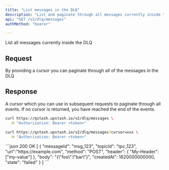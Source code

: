 ```yaml
---
title: "List messages in the DLQ"
description: "List and paginate through all messages currently inside the DLQ"
api: "GET /v2/dlq/messages"
authMethod: "bearer"

---
```


List all messages currently inside the DLQ

## Request

<ParamField query="cursor" type="string" >
By providing a cursor you can paginate through all of the messages in the DLQ
</ParamField>

## Response

<ResponseField name="cursor" type="string">
  A cursor which you can use in subsequent requests to paginate through all events.
  If no cursor is returned, you have reached the end of the events.
</ResponseField>

<ResponseField name="messages" type="Array">
  <Expandable  defaultOpen>
    <Snippet file="qstash-message-typex" />
  </Expandable>
</ResponseField>

<RequestExample>

```sh
curl https://qstash.upstash.io/v2/dlq/messages \
  -H "Authorization: Bearer <token>"
```

```sh with cursor
curl https://qstash.upstash.io/v2/dlq/messages?cursor=xxx \
  -H "Authorization: Bearer <token>"
```

</RequestExample>

<ResponseExample>
```json 200 OK
[
  {
  "messageId": "msg_123",
  "topicId": "tpc_123",
  "url":"https://example.com",
  "method": "POST",
  "header": {
    "My-Header": ["my-value"]
  },
  "body": "{\"foo\":\"bar\"}",
  "createdAt": 1620000000000,
  "state": "failed"
}
]
```

</ResponseExample>
